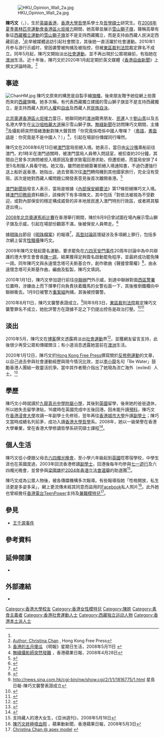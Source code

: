 {{otheruses|subject=香港社會運動者|other=其他同名人物|陳巧文 (消歧義)}}
{{Infobox person
| name = Chan Hau Man, Christina <br>陳巧文
| image = Christina Chan at 71demo 2008 (cropped).jpg
| width = 250px
| caption = 陳巧文於2008年[[七一大遊行|七一大遊行]]
| now = 
| period = 
| Sex = 女
| other name =
| Native place =
| birth_date = {{birth date and age|1987|4|25}}
| birth_place = {{HKG-1959}}
| death_date = 
| death_place = 
| spouse = 
| research =
| alma mater = 
| education = [[香港浸會大學國際學院|香港浸會大學國際學院]]副學士先修<br>[[香港城市大學專上學院|香港城市大學專上學院]]副學士<br>[[香港大學|香港大學]]榮譽文學士（哲學）<br>香港大學哲學碩士（哲學）
| final dgree = 
| past = 
| work =
| awards = 
| nationality = {{AUS}}
}}
[[File:HKU_Opinion_Wall_2a.jpg|thumb]]

'''陳巧文'''（{{lang-en|'''Christina Chan Hau-man'''}}，{{bd|1987年|4月25日|||catIdx=Chan陳}}），生於[[英屬香港|英屬香港]]，[[香港大學|香港大學]][[哲學|哲學]]系學士及[[哲學碩士|哲學碩士]]研究生。在[[2008年夏季奧林匹克運動會香港區火炬接力|2008年夏季奧林匹克運動會香港區火炬接力]]期間，她高舉並展示[[雪山獅子旗|雪山獅子旗]]，聲稱高舉有象征[[西藏獨立運動|西藏獨立運動]]的[[雪山獅子旗|雪山獅子旗]]並不是支持西藏獨立，而是支持由西藏人民決定西藏前途，<ref name="apple-20080428" />此举被媒體追訪引起社會關注，其後她一直活躍於社會運動。2010年1月参与游行示威时，曾因袭警被拘捕及被指控，但被[[東區法院大樓|東區裁判法院]]裁定罪名不成立。同年5月起，陳巧文開始淡出[[社會運動|社會運動]]，並不再出現於公眾視線前，有指她在[[澳洲|澳洲]]生活。近十年後，陳巧文於2020年1月起定期於英文媒體《[[香港自由新聞|香港自由新聞]]》上撰文評論時政。<ref>[https://hongkongfp.com/author/christinachan/ Author: Christina Chan] {{Wayback|url=https://hongkongfp.com/author/christinachan/ |date=20200613055006 }}, Hong Kong Free Press</ref>

==事迹==
[[File:ChanHM.jpg|right]]
{{main|2008年夏季奧林匹克運動會香港區火炬接力#港大女生展示西藏旗幟}}
陳巧文原來的構思是自製手繪[[旗幟|旗幟]]，後來朋友贈予她從網上拍賣而來的[[西藏|西藏]]旗幟。她多次稱，有代表西藏獨立建國的雪山獅子旗並不是支持西藏獨立，是支持西藏人民的[[人權|人權]]和[[自由|自由]]及西藏人民[[民族自決|民族自決]]。

[[2008年夏季奧林匹克運動會香港區火炬接力|北京奧運香港區火炬接力]]當日，她聯同她的[[澳洲|澳洲]]籍男朋友、[[民運|民運]]人士[[劉山青|劉山青]]以及五名港大學生在[[尖沙咀|尖沙咀]][[柏麗大道|柏麗大道]]展示雪山獅子旗。[[無綫新聞|無綫新聞]]在訪問陳巧文期間，主播<ref>[http://www.mingpaonews.com/20080511/vzc1h.htm 香港的五月傻瓜] 《明報》星期日生活，2008年5月11日  {{webarchive|url=https://web.archive.org/web/20080514085251/http://www.mingpaonews.com/20080511/vzc1h.htm |date=2008年05月14日 }}</ref>及攝影師突然情緒激動對陳大聲質問「你究竟係唔係中國人嚟㗎？（[[粵語|粵語]]，[[書面語|書面語]]是：你究竟是不是中國人？）」<ref name="apple-20080428">[https://hk.news.appledaily.com/local/daily/article/20080428/11041857 無綫攝影師突然發難] {{Wayback|url=https://hk.news.appledaily.com/local/daily/article/20080428/11041857 |date=20181230030119 }}，香港蘋果日報，2008年4月28日</ref>，引起在場部份傳媒同行嘩然。

陳巧文在2008年6月13日被[[澳門|澳門]]當局拒絕入境。她表示，當日由[[尖沙嘴|尖沙嘴]]乘船前往澳門，約1時半在澳門過關時，被澳門當局人員帶入問話室，被扣查約20分鐘，其間自己曾多次詢問被拒入境原因及要求致電回港求助，但遭拒絕，而當局安排了4至5名制服人員看守她。她又指，雖然她拒絕簽署拒絕入境通知書，不過仍遭強行送上船折返香港。她指出，過去曾兩次往[[澳門|澳門]]轉飛機到其他國家旅行，完全沒有受阻，該次是她對西藏人權問題公開發表意見後首次離開香港。<ref>{{Cite web |url=http://www.mingpaonews.com/20080613/goa1.htm |title=陳巧文澳門被拒入境 |accessdate=2008-06-13 |archive-date=2009-04-19 |archive-url=https://web.archive.org/web/20090419115615/http://www.mingpaonews.com/20080613/goa1.htm |dead-url=no }}</ref>

[[澳門新聞局|澳門新聞局]]發言人表示，當局是根據《[[內部保安綱要法|內部保安綱要法]]》第17條拒絕陳巧文入境。據[[澳門印務局|澳門印務局]]資料顯示，該條例下有多項條文，其中包括「對依法被視為不受歡迎，或對內部保安的穩定構成威脅的非本地居民進入澳門特別行政區，或者將其驅逐出境」。

[[2008年夏季奧林匹克運動會馬術比賽|2008年北京奧運馬術比賽]]在香港舉行期間，陳於8月9日曾試圖在場內展示雪山獅子旗及示威，引起在場部份觀眾不滿，後被保安人員帶走。<ref>{{cite web |url=http://www.worldjournal.com/wj-hk-news.php?nt_seq_id=1757373 |title=存档副本 |accessdate=2008-08-10 |deadurl=yes |archiveurl=https://web.archive.org/web/20080813223235/http://www.worldjournal.com/wj-hk-news.php?nt_seq_id=1757373 |archivedate=2008-08-13 }}</ref>

據[[明珠台|明珠台]]節目《[[明珠檔案|明珠檔案]]》的報導<ref>{{Cite web |url=http://hk.youtube.com/watch?v=j6gRwG5OpwE |title=2008.12.21 明珠檔案 網上欺凌 |accessdate=2009-01-31 |archive-date=2008-12-30 |archive-url=https://web.archive.org/web/20081230080954/http://hk.youtube.com/watch?v=j6gRwG5OpwE |dead-url=yes }}</ref>，[[高登討論區|高登討論區]]懷疑涉及多項網上罪行，包括多次網上留言[[性騷擾|性騷擾]]陳巧文。

2009年陳巧文發起簽名運動，要求罷免在[[六四天安門事件|六四天安門事件]]20周年討論中為中共辯護的港大學生會會長[[陳一諤|陳一諤]]。結果獲得足夠簽名啟動罷免程序，並最終成功罷免陳一諤。同年陳巧文與永遠懷念塔可夫斯基合作，創作歌曲《聲援曾蔭權》<ref>{{youtube|TQlQNl8xz9U|聲援曾蔭權}}</ref>，由永遠懷念塔可夫斯基作曲，編曲及監製，陳巧文填詞。

2010年1月1日，陳巧文參加遊行前往[[中聯辦|中聯辦]]門外示威，到達中聯辦對面[[西區警署|西區警署]]位置時，涉嫌由上而下揮拳打向負責扶着鐵馬的女警右面一下，其後推倒鐵欄向中聯辦衝去。1月9日被警方[[重案組|重案組]]拘捕，其後被控襲警。

2010年8月11日，陳巧文襲警表證成立。<ref>http://news.sina.com.hk/cgi-bin/nw/show.cgi/2/1/1/1816775/1.html{{Dead link|date=2019年12月 |bot=InternetArchiveBot |fix-attempted=yes }} 星島日報-陳巧文襲警表證成立</ref>同年9月3日，[[東區裁判法院|東區裁判法院]]裁定陳巧文襲警罪名不成立，她批評警方在證據不足之下仍提出控告是政治打壓。<ref>{{Cite web |url=http://news.wenweipo.com/2010/09/03/IN1009030083.htm |title=陳巧文襲警罪不成立判無罪 |access-date=2010-09-11 |archive-url=https://web.archive.org/web/20101215235418/http://news.wenweipo.com/2010/09/03/IN1009030083.htm |archive-date=2010-12-15 |dead-url=yes }}</ref><ref>{{Cite web |url=http://www.inmediahk.net/node/1008130 |title=從速修訂指引 所有襲警檢控需由律政司決定 |accessdate=2010-09-11 |archive-date=2010-09-06 |archive-url=https://web.archive.org/web/20100906164159/http://www.inmediahk.net/node/1008130 |dead-url=no }}</ref>

==淡出==
2010年5月，陳巧文在[[博客|博客]]撰文透露將淡出[[社會運動|社會運動]]界<ref>{{Cite web |url=https://chanhauman.blogspot.com/2010/05/blog-post_18.html |title=博客文章 |accessdate=2015-06-13 |archive-date=2015-06-14 |archive-url=https://web.archive.org/web/20150614183224/https://chanhauman.blogspot.com/2010/05/blog-post_18.html |dead-url=no }}</ref>，並獲網友留言支持，此後很少再受公眾和傳媒關注；有小道消息透露她當前在[[澳洲|澳洲]]生活。

2020年1月12日，陳巧文於[[Hong_Kong_Free_Press|Hong Kong Free Press]]撰寫關於[[反對逃犯條例修訂草案運動|反修例運動]]的文章，以自己過去參與社會運動經歷與現今情況比效，並以[[李小龍|李小龍]]名句「Be Water」鼓勵香港人團結一致靈活抗爭。當中其作者簡介指出了她現為流亡海外（exiled）人士。<ref>{{cite web|title=Vision: From the post-80s movement to ‘Be Water,’ Hongkongers’ eyes are now wide open|url=https://www.hongkongfp.com/2020/01/12/2020-vision-post-80s-movement-water-hongkongers-eyes-now-wide-open|accessdate=|author=|date=|format=|publisher=|language=|website=www.hongkongfp.com|archive-date=2020-01-12|archive-url=https://web.archive.org/web/20200112125736/https://www.hongkongfp.com/2020/01/12/2020-vision-post-80s-movement-water-hongkongers-eyes-now-wide-open/|dead-url=no}}</ref>

== 學歷 ==
陳巧文小時就讀於[[九龍真光中學附屬小學|九龍真光中學附屬小學]]，其後到[[英國|英國]]留學，後來她的爸爸退休，所以她失去留學津貼，16歲時在英國完成中五後回港。因未能升讀[[預科|預科]]，陳巧文在[[香港浸會大學|香港浸會大學]]攻讀一年副學士先修班，翌年再往[[香港城市大學|香港城市大學]]升讀[[副學士|副學士]]；陳巧文當時成績名列前茅，成功入讀[[香港大學|香港大學]][[哲學|哲學]]系。2008年，她以一級榮譽在香港大學畢業，曾在香港大學修讀哲學系研究碩士課程<ref>{{Cite web |url=http://philosophy.hku.hk/?n=Main.Pstudents |title=Postgraduate students in Philosophy |access-date=2013-09-20 |archive-url=https://web.archive.org/web/20130921061452/http://philosophy.hku.hk/?n=Main.Pstudents |archive-date=2013-09-21 |dead-url=yes }}</ref>。

== 個人生活 ==
陳巧文從小便跟父母去[[六四燭光晚會|六四燭光晚會]]，至小學六年級起到[[英國|英國]]唸寄宿學校，中學生涯也在英國度過，2003年回流香港修讀[[副學士|副學士]]，回港後每年均參與[[七一遊行|七一遊行]]及六四燭光晚會，並曾參與[[梁國雄|梁國雄]]於[[2004年香港立法會選舉|2004年香港立法會選舉]]的助選團<ref>支持藏人的港大女生，《亞洲週刊》，2008年5月18日</ref>。

陳巧文成為公眾人物後，被各傳媒機構多次報導。有些報導指她「性格開放，私生活更是多姿多采」，網上更流傳未經其同意而盜用的[[Facebook|Facebook]]私人照片<ref>[http://www.appleactionews.com/site/art_main.cfm?&iss_id=20080503&sec_id=6996647&art_id=11063520&dis_type=text&media_id=1 陳巧文終極噴血照] {{webarchive|url=https://web.archive.org/web/20080506103908/http://www.appleactionews.com/site/art_main.cfm?&iss_id=20080503&sec_id=6996647&art_id=11063520&dis_type=text&media_id=1 |date=2008-05-06 }}，蘋果動新聞，香港蘋果日報，2008年5月3日</ref>。此外她也曾經擔任[[香港電台|香港電台]][[TeenPower|TeenPower]]主持及[[兼職|兼職]][[模特兒|模特兒]]<ref>[http://www.apexmodel.com.hk/female.php?page=10&model_id=272 Christina Chan @ apex model] {{webarchive|url=https://web.archive.org/web/20080914165812/http://www.apexmodel.com.hk/female.php?page=10&model_id=272 |date=2008-09-14 }}</ref>。

== 參見 ==
* [[王千源事件|王千源事件]]

== 參考資料 ==
{{reflist|2}}

==延伸閱讀==
* {{cite news|url=http://hk.apple.nextmedia.com/realtime/news/20150423/53640910|title=【蘋話當年】2008年陳巧文籲反思抗爭模式|date=2015-04-23|accessdate=2015-06-13|publisher=蘋果日報|archive-date=2015-06-14|archive-url=https://web.archive.org/web/20150614224429/http://hk.apple.nextmedia.com/realtime/news/20150423/53640910|dead-url=no}}

== 外部連結 ==
{{commonscat|Chan Hau Man, Christina}}
*{{Blogger|chanhauman}}

{{DEFAULTSORT:C}}
[[Category:香港大學校友|Category:香港大學校友]]
[[Category:香港女性模特兒|Category:香港女性模特兒]]
[[Category:陳姓|Category:陳姓]]
[[Category:素食主義者|Category:素食主義者]]
[[Category:香港社會運動人士|Category:香港社會運動人士]]
[[Category:西藏独立运动人物|Category:西藏独立运动人物]]
[[Category:香港本土派人士|Category:香港本土派人士]]